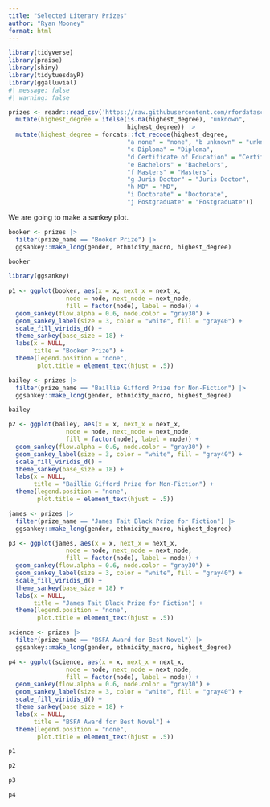 ```yaml
---
title: "Selected Literary Prizes"
author: "Ryan Mooney"
format: html
---
```


```r
library(tidyverse)
library(praise)
library(shiny)
library(tidytuesdayR)
library(ggalluvial)
#| message: false
#| warning: false

prizes <- readr::read_csv('https://raw.githubusercontent.com/rfordatascience/tidytuesday/main/data/2025/2025-10-28/prizes.csv') |> 
  mutate(highest_degree = ifelse(is.na(highest_degree), "unknown", 
                                 highest_degree)) |> 
  mutate(highest_degree = forcats::fct_recode(highest_degree,  
                                 "a none" = "none", "b unknown" = "unknown", 
                                 "c Diploma" = "Diploma", 
                                 "d Certificate of Education" = "Certificate of Education", 
                                 "e Bachelors" = "Bachelors", 
                                 "f Masters" = "Masters", 
                                 "g Juris Doctor" = "Juris Doctor", 
                                 "h MD" = "MD", 
                                 "i Doctorate" = "Doctorate",
                                 "j Postgraduate" = "Postgraduate"))
```
We are going to make a sankey plot.


```r
booker <- prizes |>
  filter(prize_name == "Booker Prize") |>
  ggsankey::make_long(gender, ethnicity_macro, highest_degree) 

booker
```

```r
library(ggsankey)
  
p1 <- ggplot(booker, aes(x = x, next_x = next_x, 
                node = node, next_node = next_node, 
                fill = factor(node), label = node)) +
  geom_sankey(flow.alpha = 0.6, node.color = "gray30") +
  geom_sankey_label(size = 3, color = "white", fill = "gray40") +
  scale_fill_viridis_d() +
  theme_sankey(base_size = 18) +
  labs(x = NULL,
       title = "Booker Prize") +
  theme(legend.position = "none",
        plot.title = element_text(hjust = .5))
```



```r
bailey <- prizes |>
  filter(prize_name == "Baillie Gifford Prize for Non-Fiction") |>
  ggsankey::make_long(gender, ethnicity_macro, highest_degree) 

bailey
```

```r
p2 <- ggplot(bailey, aes(x = x, next_x = next_x, 
                node = node, next_node = next_node, 
                fill = factor(node), label = node)) +
  geom_sankey(flow.alpha = 0.6, node.color = "gray30") +
  geom_sankey_label(size = 3, color = "white", fill = "gray40") +
  scale_fill_viridis_d() +
  theme_sankey(base_size = 18) +
  labs(x = NULL,
       title = "Baillie Gifford Prize for Non-Fiction") +
  theme(legend.position = "none",
        plot.title = element_text(hjust = .5))
```


```r
james <- prizes |>
  filter(prize_name == "James Tait Black Prize for Fiction") |>
  ggsankey::make_long(gender, ethnicity_macro, highest_degree) 

p3 <- ggplot(james, aes(x = x, next_x = next_x, 
                node = node, next_node = next_node, 
                fill = factor(node), label = node)) +
  geom_sankey(flow.alpha = 0.6, node.color = "gray30") +
  geom_sankey_label(size = 3, color = "white", fill = "gray40") +
  scale_fill_viridis_d() +
  theme_sankey(base_size = 18) +
  labs(x = NULL,
       title = "James Tait Black Prize for Fiction") +
  theme(legend.position = "none",
        plot.title = element_text(hjust = .5))
```

```r
science <- prizes |>
  filter(prize_name == "BSFA Award for Best Novel") |>
  ggsankey::make_long(gender, ethnicity_macro, highest_degree) 

p4 <- ggplot(science, aes(x = x, next_x = next_x, 
                node = node, next_node = next_node, 
                fill = factor(node), label = node)) +
  geom_sankey(flow.alpha = 0.6, node.color = "gray30") +
  geom_sankey_label(size = 3, color = "white", fill = "gray40") +
  scale_fill_viridis_d() +
  theme_sankey(base_size = 18) +
  labs(x = NULL,
       title = "BSFA Award for Best Novel") +
  theme(legend.position = "none",
        plot.title = element_text(hjust = .5))
```

```r
p1
```
```r
p2
```
```r
p3
```
```r
p4
```



